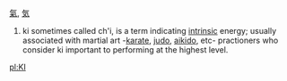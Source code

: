 [[氣]], [[気]]
#ki sometimes called ch'i, is a term indicating [[intrinsic]] energy; usually associated with martial art -[[karate]], [[judo]], [[aikido]], etc- practioners who consider ki important to performing at the highest level.

[[pl:KI]]
